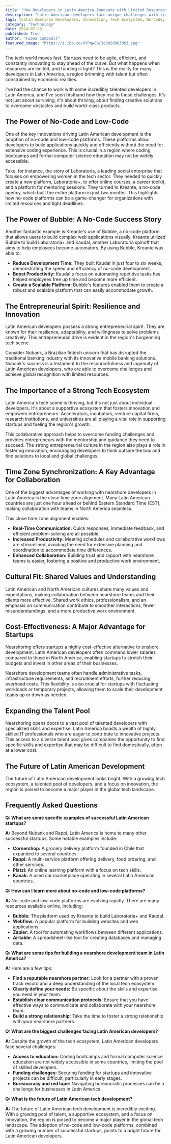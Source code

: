 ```yaml
---
title: "How Developers in Latin America Innovate with Limited Resources"
description: "Latin American developers face unique challenges with limited resources, but they're adapting and thriving. This blog explores how no-code and low-code platforms, entrepreneurial spirit, and a strong tech ecosystem are fueling innovation in the region."
tags: [Latin American Developers, Innovation, Tech Ecosystem, No-Code, Low-Code, Entrepreneurship, Startups, Nearshoring, Development, Technology]
category: "Technology"
date: 2024-07-29
published: True
author: "Fiona Campbell"
featured_image: "https://i.ibb.co/9YPqwCb/3c802d963d63.jpg"
---
```



The tech world moves fast.  Startups need to be agile, efficient, and constantly innovating to stay ahead of the curve. But what happens when resources are limited, and funding is tight? This is the reality for many developers in Latin America, a region brimming with talent but often constrained by economic realities. 

I've had the chance to work with some incredibly talented developers in Latin America, and I've seen firsthand how they rise to these challenges.  It's not just about surviving, it's about thriving, about finding creative solutions to overcome obstacles and build world-class products.

## The Power of No-Code and Low-Code

One of the key innovations driving Latin American development is the adoption of no-code and low-code platforms. These platforms allow developers to build applications quickly and efficiently without the need for extensive coding experience. This is crucial in a region where coding bootcamps and formal computer science education may not be widely accessible. 

Take, for instance, the story of Laboratoria, a leading social enterprise that focuses on empowering women in the tech sector. They needed to quickly create a new platform, Laboratoria+, to offer online courses, a career toolkit, and a platform for mentoring sessions. They turned to Kreante, a no-code agency, which built the entire platform in just two months. This highlights how no-code platforms can be a game-changer for organizations with limited resources and tight deadlines.

## The Power of Bubble: A No-Code Success Story

Another fantastic example is Kreante's use of Bubble, a no-code platform that allows users to build complex web applications visually.  Kreante utilized Bubble to build Laboratoria+ and Kaudal, another Laboratoria spinoff that aims to help employees become automators. By using Bubble, Kreante was able to:

* **Reduce Development Time:** They built Kaudal in just four to six weeks, demonstrating the speed and efficiency of no-code development.
* **Boost Productivity:**  Kaudal's focus on automating repetitive tasks has helped employees free up time and become more efficient.
* **Create a Scalable Platform:** Bubble's features enabled them to create a robust and scalable platform that can easily accommodate growth.

## The Entrepreneurial Spirit:  Resilience and Innovation

Latin American developers possess a strong entrepreneurial spirit.  They are known for their resilience, adaptability, and willingness to solve problems creatively. This entrepreneurial drive is evident in the region's burgeoning tech scene.  

Consider Nubank, a Brazilian fintech unicorn that has disrupted the traditional banking industry with its innovative mobile banking solutions.  Nubank's success is a testament to the resourcefulness and ingenuity of Latin American developers, who are able to overcome challenges and achieve global recognition with limited resources.

## The Importance of a Strong Tech Ecosystem

Latin America's tech scene is thriving, but it's not just about individual developers. It's about a supportive ecosystem that fosters innovation and empowers entrepreneurs. Accelerators, incubators, venture capital firms, research institutions, and universities are all playing a vital role in supporting startups and fueling the region's growth. 

This collaborative approach helps to overcome funding challenges and provides entrepreneurs with the mentorship and guidance they need to succeed. The strong entrepreneurial culture in the region also plays a role in fostering innovation, encouraging developers to think outside the box and find solutions to local and global challenges.

## Time Zone Synchronization:  A Key Advantage for Collaboration

One of the biggest advantages of working with nearshore developers in Latin America is the close time zone alignment.  Many Latin American countries are just one hour ahead or behind Eastern Standard Time (EST), making collaboration with teams in North America seamless.  

This close time zone alignment enables:

* **Real-Time Communication:** Quick responses, immediate feedback, and efficient problem-solving are all possible. 
* **Increased Productivity:**  Meeting schedules and collaborative workflows are streamlined, avoiding the need for extensive planning and coordination to accommodate time differences.
* **Enhanced Collaboration:**  Building trust and rapport with nearshore teams is easier, fostering a positive and productive work environment.

## Cultural Fit: Shared Values and Understanding

Latin American and North American cultures share many values and expectations, making collaboration between nearshore teams and their clients more effective. Shared work ethics, professionalism, and an emphasis on communication contribute to smoother interactions, fewer misunderstandings, and a more productive work environment.

## Cost-Effectiveness:  A Major Advantage for Startups

Nearshoring offers startups a highly cost-effective alternative to onshore development.  Latin American developers often command lower salaries compared to those in North America, enabling startups to stretch their budgets and invest in other areas of their businesses.

Nearshore development teams often handle administrative tasks, infrastructure requirements, and recruitment efforts, further reducing overhead costs. This flexibility is also crucial for startups with fluctuating workloads or temporary projects, allowing them to scale their development teams up or down as needed.

##  Expanding the Talent Pool

Nearshoring opens doors to a vast pool of talented developers with specialized skills and expertise. Latin America boasts a wealth of highly skilled IT professionals who are eager to contribute to innovative projects.  This access to a diverse talent pool gives companies the opportunity to find specific skills and expertise that may be difficult to find domestically, often at a lower cost.

## The Future of Latin American Development

The future of Latin American development looks bright.  With a growing tech ecosystem, a talented pool of developers, and a focus on innovation, the region is poised to become a major player in the global tech landscape.

## Frequently Asked Questions

**Q: What are some specific examples of successful Latin American startups?**

**A:** Beyond Nubank and Rappi, Latin America is home to many other successful startups.  Some notable examples include:

* **Cornershop:** A grocery delivery platform founded in Chile that expanded to several countries.
* **Rappi:** A multi-service platform offering delivery, food ordering, and other services.
* **Platzi:** An online learning platform with a focus on tech skills.
* **Kavak:**  A used car marketplace operating in several Latin American countries.

**Q: How can I learn more about no-code and low-code platforms?**

**A:** No-code and low-code platforms are evolving rapidly.  There are many resources available online, including:

* **Bubble:** The platform used by Kreante to build Laboratoria+ and Kaudal.
* **Webflow:**  A popular platform for building websites and web applications.
* **Zapier:**  A tool for automating workflows between different applications.
* **Airtable:**  A spreadsheet-like tool for creating databases and managing data.

**Q: What are some tips for building a nearshore development team in Latin America?**

**A:** Here are a few tips:

* **Find a reputable nearshore partner:** Look for a partner with a proven track record and a deep understanding of the local tech ecosystem.
* **Clearly define your needs:**  Be specific about the skills and expertise you need in your team.
* **Establish clear communication protocols:**  Ensure that you have effective ways to communicate and collaborate with your nearshore team.
* **Build a strong relationship:**  Take the time to foster a strong relationship with your nearshore partners.

**Q: What are the biggest challenges facing Latin American developers?**

**A:**  Despite the growth of the tech ecosystem, Latin American developers face several challenges:

* **Access to education:** Coding bootcamps and formal computer science education are not widely accessible in some countries, limiting the pool of skilled developers.
* **Funding challenges:**  Securing funding for startups and innovative projects can be difficult, particularly in early stages.
* **Bureaucracy and red tape:**  Navigating bureaucratic processes can be a challenge for businesses in Latin America.

**Q: What is the future of Latin American tech development?**

**A:** The future of Latin American tech development is incredibly exciting.  With a growing pool of talent, a supportive ecosystem, and a focus on innovation, the region is poised to become a major player in the global tech landscape.  The adoption of no-code and low-code platforms, combined with a growing number of successful startups, points to a bright future for Latin American developers.
